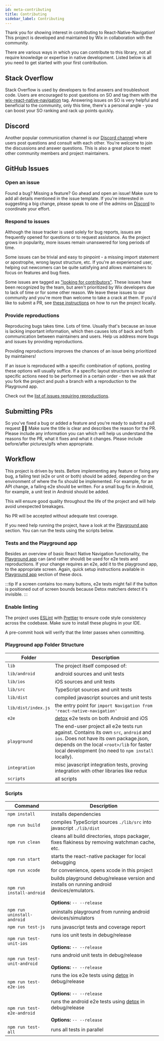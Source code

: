 ```yaml
---
id: meta-contributing
title: Contributing
sidebar_label: Contributing
---
```


Thank you for showing interest in contributing to React-Native-Navigation! This project is developed and maintained by Wix in collaboration with the community.

There are various ways in which you can contribute to this library, not all require knowledge or expertise in native development. Listed below is all you need to get started with your first contribution.

## Stack Overflow

Stack Overflow is used by developers to find answers and troubleshoot code. Users are encouraged to post questions on SO and tag them with the [wix-react-native-navigation](https://stackoverflow.com/questions/tagged/wix-react-native-navigation) tag. Answering issues on SO is very helpful and beneficial to the community, only this time, there's a personal angle - you can boost your SO ranking and rack up points quickly.

## Discord

Another popular communication channel is our [Discord channel](https://discord.gg/DhkZjq2) where users post questions and consult with each other. You're welcome to join the discussions and answer questions. This is also a great place to meet other community members and project maintainers.

## GitHub Issues

### Open an issue
Found a bug? Missing a feature? Go ahead and open an issue! Make sure to add all details mentioned in the issue template. If you're interested in suggesting a big change, please speak to one of the admins on [Discord](#discord) to coordinate your effort.

### Respond to issues
Although the issue tracker is used solely for bug reports, issues are frequently opened for questions or to request assistance. As the project grows in popularity, more issues remain unanswered for long periods of time.

Some issues can be trivial and easy to pinpoint - a missing import statement or apostrophe, wrong layout structure, etc. If you're an experienced user, helping out newcomers can be quite satisfying and allows maintainers to focus on features and bug fixes.

Some issues are tagged as ["looking for contributors"](https://github.com/wix/react-native-navigation/labels/user%3A%20looking%20for%20contributors). These issues have been recognized by the team, but aren't prioritized by Wix developers due to lack of time or for some other reason. We leave these issues to our community and you're more than welcome to take a crack at them. If you'd like to submit a PR, see [these instructions](#running-the-project) on how to run the project locally.

### Provide reproductions
Reproducing bugs takes time. Lots of time. Usually that's because an issue is lacking important information, which then causes lots of back and forth communication between maintainers and users. Help us address more bugs and issues by providing reproductions.

Providing reproductions improves the chances of an issue being prioritized by maintainers!

If an issue is reproduced with a specific combination of options, posting these options will usually suffice. If a specific layout structure is involved or specific actions need to be performed in a certain order - then we ask that you fork the project and push a branch with a reproduction to the Playground app.

Check out the [list of issues requiring reproductions](https://github.com/wix/react-native-navigation/labels/user%3A%20requires%20reproduction).

## Submitting PRs
So you've fixed a bug or added a feature and you're ready to submit a pull request 🎉🎊 Make sure the title is clear and describes the reason for the PR. Please include any information you can which will help us understand the reasons for the PR, what it fixes and what it changes. Please include before/after pictures/gifs when appropriate.

## Workflow
This project is driven by tests. Before implementing any feature or fixing any bug, a failing test (e2e or unit or both) should be added, depending on the environment of where the fix should be implemented. For example, for an API change, a failing e2e should be written. For a small bug fix in Android, for example, a unit test in Android should be added.

This will ensure good quality throughout the life of the project and will help avoid unexpected breakages.

No PR will be accepted without adequate test coverage.

If you need help running the project, have a look at the [Playground app](playground-app) section. You can run the tests using the scripts below. 


### Tests and the Playground app
Besides an overview of basic React Native Navigation functionality, the [Playground app](playground-app) can (and rather should) be used for e2e tests and reproductions. If your change requires an e2e, add it to the playground app, to the appropriate screen. Again, quick setup instructions available in [Playground app](playground-app) section of these docs.

:::tip
If a screen contains too many buttons, e2e tests might fail if the button is positioned out of screen bounds because Detox matchers detect it's invisible.
:::

### Enable linting
The project uses [ESLint](https://eslint.org/) with [Prettier](https://prettier.io/) to ensure code style consistency across the codebase. Make sure to install these plugins in your IDE.

A pre-commit hook will verify that the linter passes when committing.

### Playground app Folder Structure

| Folder | Description |
| ------ | ----------- |
| `lib` | The project itself composed of: |
| `lib/android` | android sources and unit tests |
| `lib/ios` | iOS sources and unit tests |
| `lib/src` | TypeScript sources and unit tests |
| `lib/dist` | compiled javascript sources and unit tests |
| `lib/dist/index.js` | the entry point for `import Navigation from 'react-native-navigation'` |
| `e2e` | [detox](https://github.com/wix/detox) e2e tests on both Android and iOS |
| `playground` | The end-user project all e2e tests run against. Contains its own `src`, `android` and `ios`. Does not have its own package.json, depends on the local `<root>/lib` for faster local development (no need to `npm install` locally). |
| `integration` | misc javascript integration tests, proving integration with other libraries like redux |
| `scripts` | all scripts |

### Scripts

| Command | Description |
| ------- | ----------- |
| `npm install` | installs dependencies |
| `npm run build` | compiles TypeScript sources `./lib/src` into javascript `./lib/dist` |
| `npm run clean` | cleans all build directories, stops packager, fixes flakiness by removing watchman cache, etc. |
| `npm run start` | starts the react-native packager for local debugging |
| `npm run xcode` | for convenience, opens xcode in this project |
| `npm run install-android`  |  builds playground debug/release version and installs on running android devices/emulators. <br></br> **Options:** `-- --release` |
| `npm run uninstall-android` | uninstalls playground from running android devices/simulators |
| `npm run test-js` | runs javascript tests and coverage report |
| `npm run test-unit-ios` | runs ios unit tests in debug/release <br></br> **Options:** `-- --release` |
| `npm run test-unit-android` | runs android unit tests in debug/release <br></br> **Options:** `-- --release` |
| `npm run test-e2e-ios` | runs the ios e2e tests using [detox](https://github.com/wix/detox) in debug/release <br></br> **Options:** `-- --release`|
| `npm run test-e2e-android` | runs the android e2e tests using [detox](https://github.com/wix/detox) in debug/release <br></br> **Options:** `-- --release` |
| `npm run test-all` | runs all tests in parallel |

